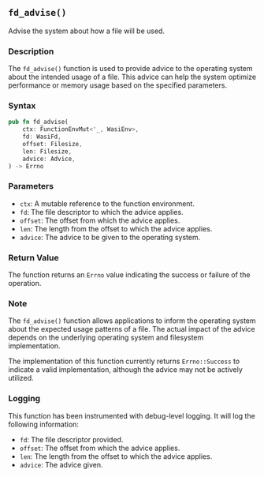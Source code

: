## `fd_advise()`

Advise the system about how a file will be used.

### Description

The `fd_advise()` function is used to provide advice to the operating system about the intended usage of a file. This advice can help the system optimize performance or memory usage based on the specified parameters.

### Syntax

```rust
pub fn fd_advise(
    ctx: FunctionEnvMut<'_, WasiEnv>,
    fd: WasiFd,
    offset: Filesize,
    len: Filesize,
    advice: Advice,
) -> Errno
```

### Parameters

- `ctx`: A mutable reference to the function environment.
- `fd`: The file descriptor to which the advice applies.
- `offset`: The offset from which the advice applies.
- `len`: The length from the offset to which the advice applies.
- `advice`: The advice to be given to the operating system.

### Return Value

The function returns an `Errno` value indicating the success or failure of the operation.

### Note

The `fd_advise()` function allows applications to inform the operating system about the expected usage patterns of a file. The actual impact of the advice depends on the underlying operating system and filesystem implementation.

The implementation of this function currently returns `Errno::Success` to indicate a valid implementation, although the advice may not be actively utilized.

### Logging

This function has been instrumented with debug-level logging. It will log the following information:

- `fd`: The file descriptor provided.
- `offset`: The offset from which the advice applies.
- `len`: The length from the offset to which the advice applies.
- `advice`: The advice given.

